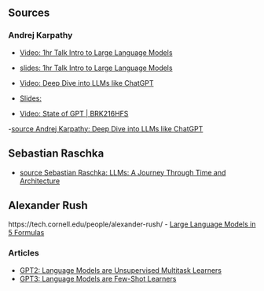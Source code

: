 ## Sources



### Andrej Karpathy

- [Video: 1hr Talk Intro to Large Language Models](https://www.youtube.com/watch?v=zjkBMFhNj_g)
- [slides: 1hr Talk Intro to Large Language Models](https://drive.google.com/file/d/1pxx_ZI7O-Nwl7ZLNk5hI3WzAsTLwvNU7/view)
- [Video: Deep Dive into LLMs like ChatGPT](https://www.youtube.com/watch?v=7xTGNNLPyMI)
- [Slides: ](todo add)

- [Video: State of GPT | BRK216HFS](https://www.youtube.com/watch?v=bZQun8Y4L2A)


-[source Andrej Karpathy: Deep Dive into LLMs like ChatGPT](https://www.youtube.com/watch?v=7xTGNNLPyMI)

## Sebastian Raschka

- [source Sebastian Raschka: LLMs: A Journey Through Time and Architecture](https://www.youtube.com/watch?v=itIab9ZTAqk)


## Alexander Rush

https://tech.cornell.edu/people/alexander-rush/
- [Large Language Models in 5 Formulas](https://drive.usercontent.google.com/download?id=1DGXbMU4cCK15nbLiI3zcuwmvClwzoEsY&export=download&authuser=0)

### Articles

- [GPT2: Language Models are Unsupervised Multitask Learners](https://cdn.openai.com/better-language-models/language_models_are_unsupervised_multitask_learners.pdf)
- [GPT3: Language Models are Few-Shot Learners](https://arxiv.org/abs/2005.14165)